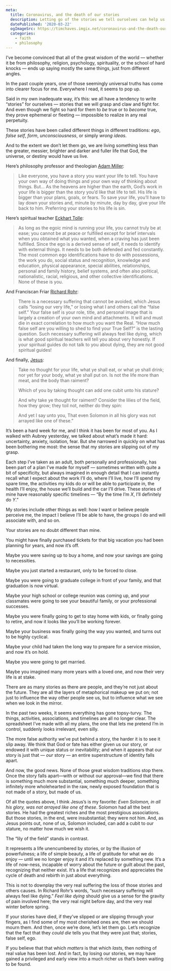 ```yaml
---
meta:
  title: Coronavirus, and the death of our stories
  description: Letting go of the stories we tell ourselves can help us find something more real and durable underneath.
  datePublished: '2020-03-22'
  ogImageSrc: https://timchaves.imgix.net/coronavirus-and-the-death-our-stories.png
  categories:
    - faith
    - philosophy
---
```


I’ve become convinced that all of the great wisdom of the world — whether it be from philosophy, religion, psychology, spirituality, or the school of hard knocks — ends up saying mostly the same things, just from different angles.

In the past couple years, one of those seemingly universal truths has come into clearer focus for me. Everywhere I read, it seems to pop up.

Said in my own inadequate way, it’s this: we all have a tendency to write “stories” for ourselves — stories that we will grasp and claw and fight for. And even though we fight so hard for them to _be_ true or to _become_ true, they prove ephemeral or fleeting — impossible to realize in any real perpetuity.

These stories have been called different things in different traditions: _ego_, _false self_, _form_, _unconsciousness_, or simply _wrong ideas_.

And to the extent we don’t let them go, we are living something less than the greater, messier, brighter and darker and fuller life that God, the universe, or destiny would have us live.

Here’s philosophy professor and theologian [Adam Miller](https://www.amazon.com/dp/B0787GMSP6/ref=dp-kindle-redirect?_encoding=UTF8&btkr=1):

> Like everyone, you have a story you want your life to tell. You have your own way of doing things and your own way of thinking about things. But… As the heavens are higher than the earth, God’s work in your life is bigger than the story you’d like that life to tell. His life is bigger than your plans, goals, or fears. To save your life, you’ll have to lay down your stories and, minute by minute, day by day, give your life back to him. Preferring your stories to his life is sin.

Here’s spiritual teacher [Eckhart Tolle](https://www.amazon.com/Power-Now-Guide-Spiritual-Enlightenment-ebook/dp/B002361MLA/ref=sr_1_2?dchild=1&keywords=the+power+of+now&qid=1584903501&s=digital-text&sr=1-2):

> As long as the egoic mind is running your life, you cannot truly be at ease; you cannot be at peace or fulfilled except for brief intervals when you obtained what you wanted, when a craving has just been fulfilled. Since the ego is a derived sense of self, it needs to identify with external things. It needs to be both defended and fed constantly. The most common ego identifications have to do with possessions, the work you do, social status and recognition, knowledge and education, physical appearance, special abilities, relationships, personal and family history, belief systems, and often also political, nationalistic, racial, religious, and other collective identifications. None of these is you.

And Franciscan Friar [Richard Rohr](https://cac.org/what-is-the-false-self-2017-08-07/):

> There is a necessary suffering that cannot be avoided, which Jesus calls “losing our very life,” or losing what I and others call the “false self.” Your false self is your role, title, and personal image that is largely a creation of your own mind and attachments. It will and must die in exact correlation to how much you want the Real. “How much false self are you willing to shed to find your True Self?” is the lasting question. Such necessary suffering will always feel like dying, which is what good spiritual teachers will tell you about very honestly. If your spiritual guides do not talk to you about dying, they are not good spiritual guides!

And finally, [Jesus](https://www.churchofjesuschrist.org/study/scriptures/nt/matt/6?lang=eng):

> Take no thought for your life, what ye shall eat, or what ye shall drink; nor yet for your body, what ye shall put on. Is not the life more than meat, and the body than raiment?
>
> Which of you by taking thought can add one cubit unto his stature?
>
> And why take ye thought for raiment? Consider the lilies of the field, how they grow; they toil not, neither do they spin:
>
> And yet I say unto you, That even Solomon in all his glory was not arrayed like one of these.”

It’s been a hard week for me, and I think it has been for most of you. As I walked with Aubrey yesterday, we talked about what’s made it hard: uncertainty, anxiety, isolation, fear. But she narrowed in quickly on what has been bothering me most: the sense that my stories are slipping out of my grasp.

Each step I’ve taken as an adult, both personally and professionally, has been part of a plan I’ve made for myself — sometimes written with quite a bit of specificity, but always imagined in enough detail that I can instantly recall what I expect about the work I’ll do, where I’ll live, how I’ll spend my spare time, the activities my kids do or will be able to participate in, the health I’ll enjoy, the house we’ll build and the car I’ll drive. These stories of mine have reasonably specific timelines — “By the time I’m _X_, I’ll definitely do _Y_.”

My stories include other things as well: how I want or believe people perceive me, the impact I believe I’ll be able to have, the groups I do and will associate with, and so on.

Your stories are no doubt different than mine.

You might have finally purchased tickets for that big vacation you had been planning for years, and now it’s off.

Maybe you were saving up to buy a home, and now your savings are going to necessities.

Maybe you just started a restaurant, only to be forced to close.

Maybe you were going to graduate college in front of your family, and that graduation is now virtual.

Maybe your high school or college reunion was coming up, and your classmates were going to see your beautiful family, or your professional successes.

Maybe you were finally going to get to stay home with kids, or finally going to retire, and now it looks like you’ll be working forever.

Maybe your business was finally going the way you wanted, and turns out to be highly cyclical.

Maybe your child had taken the long way to prepare for a service mission, and now it’s on hold.

Maybe you were going to get married.

Maybe you imagined many more years with a loved one, and now their very life is at stake.

There are as many stories as there are people, and they’re not just about the future. They are all the layers of metaphorical makeup we put on; not just to influence the way other people see us, but to influence what we see when we look in the mirror.

In the past two weeks, it seems everything has gone topsy-turvy. The things, activities, associations, and timelines are all no longer clear. The spreadsheet I’ve made with all my plans, the one that lets me pretend I’m in control, suddenly looks irrelevant, even silly.

The more false authority we’ve put behind a story, the harder it is to see it slip away. We think that God or fate has either given us our story, or endowed it with unique status or inevitability; and when it appears that our story is just that — _our_ story — an entire superstructure of identity falls apart.

And now, the good news. None of those great wisdom traditions stop there. Once the story falls apart—with or without our approval—we find that there is something much more substantial, something much deeper, something infinitely more wholehearted in the raw, newly exposed foundation that is not made of a story, but made of us.

Of all the quotes above, I think Jesus’s is my favorite: _Even Solomon, in all his glory, was not arrayed like one of these_. Solomon had all the best stories. He had the greatest riches and the most prestigious associations. But those stories, in the end, were insubstantial; they were not him. And, as Jesus points out, none of us, Solomon included, can add a cubit to our stature, no matter how much we wish it.

The “lily of the field” stands in contrast.

It represents a life unencumbered by stories, or by the illusion of powerfulness; a life of simple beauty, a life of gratitude for what we do enjoy — until we no longer enjoy it and it’s replaced by something new. It’s a life of now-ness, incapable of worry about the future or guilt about the past, recognizing that neither exist. It’s a life that recognizes and appreciates the cycle of death and rebirth in just about everything.

This is not to downplay the very real suffering the loss of those stories and others causes. In Richard Rohr’s words, “such necessary suffering will always feel like dying.” _Feel like dying_ should give us a sense for the gravity of pain involved here; the very real night before day, and the very real winter before spring.

If your stories have died, if they’ve slipped or are slipping through your fingers, as I find some of my most cherished ones are, then we should mourn them. And then, once we’re done, let’s let them go. Let’s recognize that the fact that they _could die_ tells you that they were just that; stories, false self, ego.

If you believe that that which _matters_ is that which _lasts_, then nothing of real value has been lost. And in fact, by losing our stories, we may have gained a privileged and early view into a much richer _us_ that’s been waiting to be found.


<Sig />